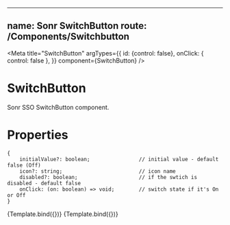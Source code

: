 
<!-- SwitchButton.stories.mdx -->


---
name: Sonr SwitchButton
route: /Components/Switchbutton
---

<Meta
  title="SwitchButton"
  argTypes={{
    id: {control: false},
    onClick: { control: false },
  }}
  component={SwitchButton}
/>

# SwitchButton
Sonr SSO SwitchButton component.

# Properties
```
{
    initialValue?: boolean;                // initial value - default false (Off)
    icon?: string;                         // icon name
    disabled?: boolean;                    // if the swtich is disabled - default false
    onClick: (on: boolean) => void;        // switch state if it's On or Off
}
```


<Canvas>
  <Story name="Enabled">
    {Template.bind({})}
  </Story>
  <Story name="Disabled" argTypes={{ disabled: true }}>
    {Template.bind({})}
  </Story>
</Canvas>
